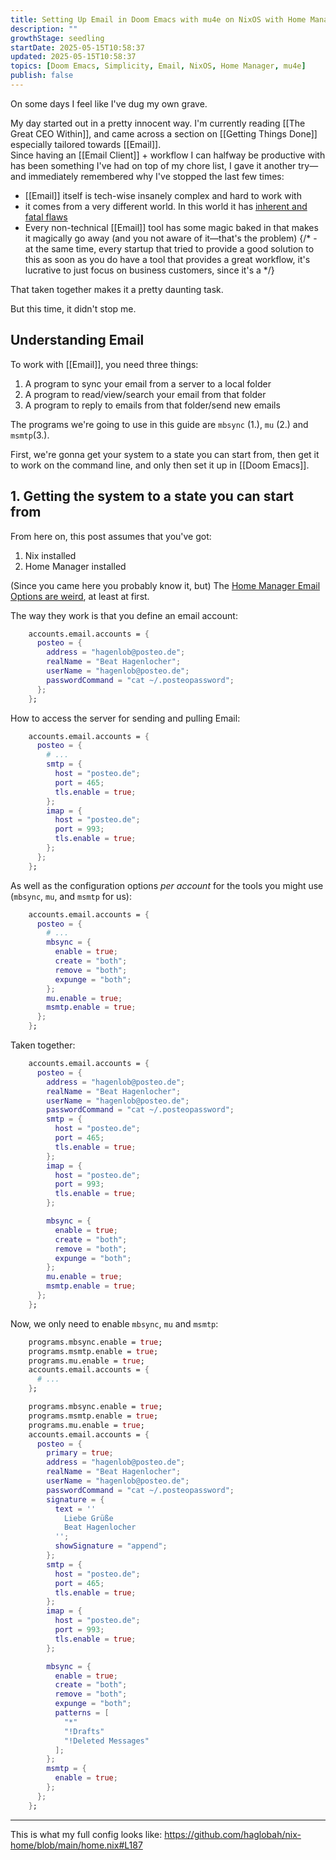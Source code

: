 ```yaml
---
title: Setting Up Email in Doom Emacs with mu4e on NixOS with Home Manager
description: ""
growthStage: seedling
startDate: 2025-05-15T10:58:37
updated: 2025-05-15T10:58:37
topics: [Doom Emacs, Simplicity, Email, NixOS, Home Manager, mu4e]
publish: false
---
```


On some days I feel like I've dug my own grave.

My day started out in a pretty innocent way. I'm currently reading [[The Great CEO Within]], and came across a section on [[Getting Things Done]] especially tailored towards [[Email]].  
Since having an [[Email Client]] + workflow I can halfway be productive with has been something I've had on top of my chore list, I gave it another try—and immediately remembered why I've stopped the last few times:

- [[Email]] itself is tech-wise insanely complex and hard to work with
- it comes from a very different world. In this world it has [inherent and fatal flaws](https://www.youtube.com/watch?v=mrGfahzt-4Q)
- Every non-technical [[Email]] tool has some magic baked in that makes it magically go away (and you not aware of it—that's the problem)
{/* - at the same time, every startup that tried to provide a good solution to this as soon as you do have a tool that provides a great workflow, it's lucrative to just focus on business customers, since it's a */}

That taken together makes it a pretty daunting task.

But this time, it didn't stop me.  

## Understanding Email

To work with [[Email]], you need three things:

1. A program to sync your email from a server to a local folder
2. A program to read/view/search your email from that folder
3. A program to reply to emails from that folder/send new emails

The programs we're going to use in this guide are `mbsync` (<ListMarker>1.</ListMarker>), `mu` (<ListMarker>2.</ListMarker>) and `msmtp`(<ListMarker>3.</ListMarker>).

First, we're gonna <Il href="#1-getting-the-system-to-a-state-you-can-start-from">get your system to a state you can start from</Il>, then <Il href="2-">get it to work on the command line</Il>, and only then set it up in [[Doom Emacs]].

## 1. Getting the system to a state you can start from

From here on, this post assumes that you've got:

1. Nix installed
2. <Il href="setting-up-home-manager">Home Manager installed</Il>

(Since you came here you probably know it, but) The [Home Manager Email Options are weird](https://nix-community.github.io/home-manager/options.xhtml#opt-accounts.email.accounts), at least at first.

The way they work is that you define an email account:

```nix
    accounts.email.accounts = {
      posteo = {
        address = "hagenlob@posteo.de";
        realName = "Beat Hagenlocher";
        userName = "hagenlob@posteo.de";
        passwordCommand = "cat ~/.posteopassword";
      };
    };
```

How to access the server for sending and pulling Email:

```nix
    accounts.email.accounts = {
      posteo = {
        # ...
        smtp = {
          host = "posteo.de";
          port = 465;
          tls.enable = true;
        };
        imap = {
          host = "posteo.de";
          port = 993;
          tls.enable = true;
        };
      };
    };
```

As well as the configuration options _per account_ for the tools you might use (`mbsync`, `mu`, and `msmtp` for us):

```nix
    accounts.email.accounts = {
      posteo = {
        # ...
        mbsync = {
          enable = true;
          create = "both";
          remove = "both";
          expunge = "both";
        };
        mu.enable = true;
        msmtp.enable = true;
      };
    };
```

Taken together:

```nix
    accounts.email.accounts = {
      posteo = {
        address = "hagenlob@posteo.de";
        realName = "Beat Hagenlocher";
        userName = "hagenlob@posteo.de";
        passwordCommand = "cat ~/.posteopassword";
        smtp = {
          host = "posteo.de";
          port = 465;
          tls.enable = true;
        };
        imap = {
          host = "posteo.de";
          port = 993;
          tls.enable = true;
        };

        mbsync = {
          enable = true;
          create = "both";
          remove = "both";
          expunge = "both";
        };
        mu.enable = true;
        msmtp.enable = true;
      };
    };
```

Now, we only need to enable `mbsync`, `mu` and `msmtp`:

```nix
    programs.mbsync.enable = true;
    programs.msmtp.enable = true;
    programs.mu.enable = true;
    accounts.email.accounts = {
      # ...
    };
```

```nix
    programs.mbsync.enable = true;
    programs.msmtp.enable = true;
    programs.mu.enable = true;
    accounts.email.accounts = {
      posteo = {
        primary = true;
        address = "hagenlob@posteo.de";
        realName = "Beat Hagenlocher";
        userName = "hagenlob@posteo.de";
        passwordCommand = "cat ~/.posteopassword";
        signature = {
          text = ''
            Liebe Grüße
            Beat Hagenlocher
          '';
          showSignature = "append";
        };
        smtp = {
          host = "posteo.de";
          port = 465;
          tls.enable = true;
        };
        imap = {
          host = "posteo.de";
          port = 993;
          tls.enable = true;
        };

        mbsync = {
          enable = true;
          create = "both";
          remove = "both";
          expunge = "both";
          patterns = [
            "*"
            "!Drafts"
            "!Deleted Messages"
          ];
        };
        msmtp = {
          enable = true;
        };
      };
    };
```


---
This is what my full config looks like:
https://github.com/haglobah/nix-home/blob/main/home.nix#L187
